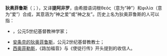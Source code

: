 '''狄奥菲鲁斯'''（{{lang-en|'''Theophilus'''}}；{{lang-el|'''Θεόφιλος'''}}），又译'''提阿非罗'''，由希腊语词根θεός（意为“神”）和φιλία（意为“爱”）合成，其意涵为“神之爱”或“神之友”。历史上名为狄奥菲鲁斯的人可以指：
*{{le|亚历山大的圣狄奥菲鲁斯|Pope Theophilus of Alexandria}}，公元5世纪基督教神学家；
*[[安条克的狄奥菲鲁斯|安条克的狄奥菲鲁斯]]，公元2世纪基督教教士；
*[[西奥菲勒斯|西奥菲勒斯]]，《路加福音》与《使徒行传》开头提到的收信人。
{{disambig|cat=五字人名消歧义|T}}